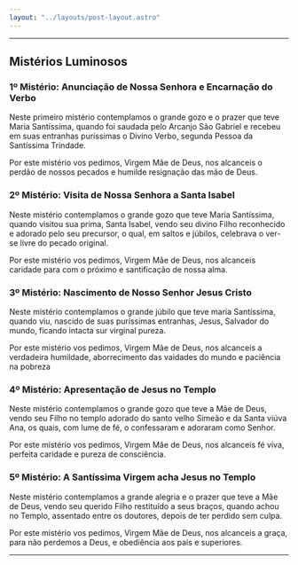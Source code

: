 ```yaml
---
layout: "../layouts/post-layout.astro"
---
```



<Start />

---

## Mistérios Luminosos

### 1º Mistério: Anunciação de Nossa Senhora e Encarnação do Verbo

Neste primeiro mistério contemplamos o grande gozo e o prazer que teve Maria Santíssima, quando foi saudada pelo Arcanjo São Gabriel e recebeu em suas entranhas puríssimas o Divino Verbo, segunda Pessoa da Santíssima Trindade.

Por este mistério vos pedimos, Virgem Mãe de Deus, nos alcanceis o perdão de nossos pecados e humilde resignação das mão de Deus.

<RezasMisterios />

### 2º Mistério: Visita de Nossa Senhora a Santa Isabel

Neste mistério contemplamos o grande gozo que teve Maria Santíssima, quando visitou sua prima, Santa Isabel, vendo seu divino Filho reconhecido e adorado pelo seu precursor, o qual, em saltos e júbilos, celebrava o ver-se livre do pecado original.

Por este mistério vos pedimos, Virgem Mãe de Deus, nos alcanceis caridade para com o próximo e santificação de nossa alma.

<RezasMisterios />

### 3º Mistério: Nascimento de Nosso Senhor Jesus Cristo

Neste mistério contemplamos o grande júbilo que teve maria Santíssima, quando viu, nascido de suas puríssimas entranhas, Jesus, Salvador do mundo, ficando intacta sur virginal pureza.

Por este mistério vos pedimos, Virgem Mãe de Deus, nos alcanceis a verdadeira humildade, aborrecimento das vaidades do mundo e paciência na pobreza

<RezasMisterios />

### 4º Mistério: Apresentação de Jesus no Templo

Neste mistério contemplamos o grande gozo que teve a Mãe de Deus, vendo seu Filho no templo adorado do santo velho Simeão e da Santa viúva Ana, os quais, com lume de fé, o confessaram e adoraram como Senhor.

Por este mistério vos pedimos, Virgem Mãe de Deus, nos alcanceis fé viva, perfeita caridade e pureza de consciência.

<RezasMisterios />

### 5º Mistério: A Santíssima Virgem acha Jesus no Templo

Neste mistério contemplamos a grande alegria e o prazer que teve a Mãe de Deus, vendo seu querido Filho restituído a seus braços, quando achou no Templo, assentado entre os doutores, depois de ter perdido sem culpa.

Por este mistério vos pedimos, Virgem Mãe de Deus, nos alcanceis a graça, para não perdemos a Deus, e obediência aos pais e superiores.

<RezasMisterios />

---

<End />
